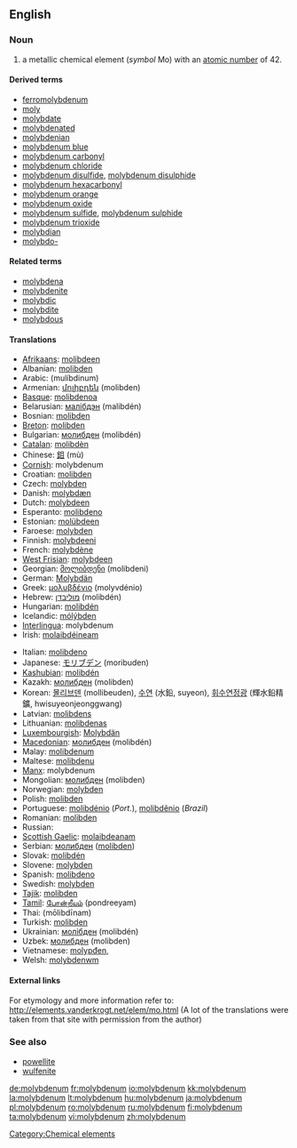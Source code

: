 ==English==

{{elements|Mo|niobium|Nb|technetium|Tc}}

===Noun===
{{en-noun|-}}
{{wikipedia}}

# a metallic chemical element (''symbol'' Mo) with an [[atomic number]] of 42.

====Derived terms====
* [[ferromolybdenum]]
* [[moly]]
* [[molybdate]]
* [[molybdenated]]
* [[molybdenian]]
* [[molybdenum blue]]
* [[molybdenum carbonyl]]
* [[molybdenum chloride]]
* [[molybdenum disulfide]], [[molybdenum disulphide]]
* [[molybdenum hexacarbonyl]]
* [[molybdenum orange]]
* [[molybdenum oxide]]
* [[molybdenum sulfide]], [[molybdenum sulphide]]
* [[molybdenum trioxide]]
* [[molybdian]]
* [[molybdo-]]

====Related terms====
* [[molybdena]]
* [[molybdenite]]
* [[molybdic]]
* [[molybdite]]
* [[molybdous]]

====Translations====
{{top}}
* [[Afrikaans]]: [[molibdeen]]
* Albanian: [[molibden]]
* Arabic: {{Arab|[[موليبدنيوم]]}} (mulíbdinum) {{m}}
* Armenian: [[մոլիբդեն]] (molibden)
* [[Basque]]: [[molibdenoa]]
* Belarusian: [[малiбдэн]] (malibdén) {{m}}
* Bosnian: [[molibden]]
* [[Breton]]: [[molibden]]
* Bulgarian: [[молибден]] (molibdén) {{m}}
* [[Catalan]]: [[molibdèn]]
* Chinese: [[鉬]] (mù)
* [[Cornish]]: molybdenum
* Croatian: [[molibden]]
* Czech: [[molybden]]
* Danish: [[molybdæn]]
* Dutch: [[molybdeen]] {{n}}
* Esperanto: [[molibdeno]]
* Estonian: [[molübdeen]]
* Faroese: [[molybden]]
* Finnish: [[molybdeeni]]
* French: [[molybdène]] {{m}}
* [[West Frisian]]: [[molybdeen]]
* Georgian: [[მოლიბდენი]] (molibdeni)
* German: [[Molybdän]] {{n}}
* Greek: [[μολυβδένιο]] (molyvdénio) {{n}}
* Hebrew: [[מוליבדן]] (molibdén)
* Hungarian: [[molibdén]]
* Icelandic: [[mólýbden]]
* [[Interlingua]]: molybdenum
* Irish: [[molaibdéineam]]
{{mid}}
* Italian: [[molibdeno]] {{m}}
* Japanese: [[モリブデン]] (moribuden)
* [[Kashubian]]: [[molibdén]]
* Kazakh: [[молибден]] (molibden)
* Korean: [[몰리브덴]] (mollibeuden), [[수연]] (水鉛, suyeon), [[휘수연정광]] (輝水鉛精鑛, hwisuyeonjeonggwang)
* Latvian: [[molibdens]]
* Lithuanian: [[molibdenas]]
* [[Luxembourgish]]: [[Molybdän]]
* [[Macedonian]]: [[молибден]] (molibdén) {{m}}
* Malay: [[molibdenum]]
* Maltese: [[molibdenu]]
* [[Manx]]: molybdenum
* Mongolian: [[молибден]] (molibden)
* Norwegian: [[molybden]]
* Polish: [[molibden]] {{m}}
* Portuguese: [[molibdénio]] (''Port.''), [[molibdênio]] {{m}} (''Brazil'')
* Romanian: [[molibden]] {{n}}
* Russian: {{t+ru|молибден|tr=molibdén|m}}
* [[Scottish Gaelic]]: [[molaibdeanam]]
* Serbian: [[молибден]] ([[molibden]]) {{m}}
* Slovak: [[molibdén]]
* Slovene: [[molybden]]
* Spanish: [[molibdeno]] {{m}}
* Swedish: [[molybden]]
* [[Tajik]]: [[molibden]]
* [[Tamil]]: [[போன்றீயம்]] (pondreeyam)
* Thai: {{Thai|[[โมลิบดีนัม]]}} (mōlibdīnam)
* Turkish: [[molibden]]
* Ukrainian: [[молiбден]] (molibdén) {{m}}
* Uzbek: [[молибден]] (molibden)
* Vietnamese: [[molypđen,]]
* Welsh: [[molybdenwm]]
{{bottom}}

====External links====
For etymology and more information refer to:
http://elements.vanderkrogt.net/elem/mo.html
(A lot of the translations were taken from that site with permission from the author)

===See also===
* [[powellite]]
* [[wulfenite]]

[[Category:Chemical elements]]

[[de:molybdenum]]
[[fr:molybdenum]]
[[io:molybdenum]]
[[kk:molybdenum]]
[[la:molybdenum]]
[[lt:molybdenum]]
[[hu:molybdenum]]
[[ja:molybdenum]]
[[pl:molybdenum]]
[[ro:molybdenum]]
[[ru:molybdenum]]
[[fi:molybdenum]]
[[ta:molybdenum]]
[[vi:molybdenum]]
[[zh:molybdenum]]